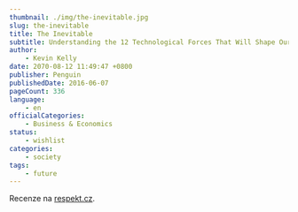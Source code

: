 ```yaml
---
thumbnail: ./img/the-inevitable.jpg
slug: the-inevitable
title: The Inevitable
subtitle: Understanding the 12 Technological Forces That Will Shape Our Future
author:
    - Kevin Kelly
date: 2070-08-12 11:49:47 +0800
publisher: Penguin
publishedDate: 2016-06-07
pageCount: 336
language:
    - en
officialCategories:
    - Business & Economics
status:
    - wishlist
categories:
    - society
tags:
    - future
---
```

Recenze na <a href="https://www.respekt.cz/agenda/nebud-nejlepsi-bud-jedinecny-a-zajimej-se-o-druhe" target="_blank" rel="noreferrer noopener">respekt.cz</a>.
